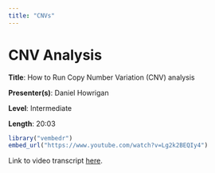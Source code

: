 ```yaml
---
title: "CNVs"
---
```


# CNV Analysis

**Title**: How to Run Copy Number Variation (CNV) analysis

**Presenter(s)**: Daniel Howrigan

**Level**: Intermediate

**Length**: 20:03

```r
library("vembedr")
embed_url("https://www.youtube.com/watch?v=Lg2k2BEQIy4")
```

Link to video transcript [here](chapter9.1_transcript.qmd).
